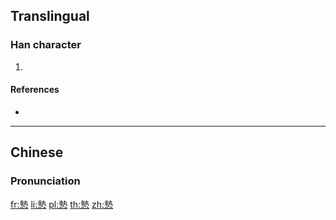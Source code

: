 ==Translingual==

===Han character===
{{Han char|rn=61|rad=心|as=11|sn=15|four=45331|canj=GIP|ids=⿱執心}}

# {{defn|Han|sort=心11}}

====References====
* {{Han ref|kx=0401.020|dkj=11149|dj=0740.120|hdz=42341.010|uh=6179|ud=24953|bh=E57A|bd=58746}}

----

==Chinese==
{{zh-forms}}

===Pronunciation===
{{zh-pron
|m=zhí
|c=zap1,zip3
|mc=y
|oc=y
|ma=
|cat=
}}

[[fr:慹]]
[[li:慹]]
[[pl:慹]]
[[th:慹]]
[[zh:慹]]